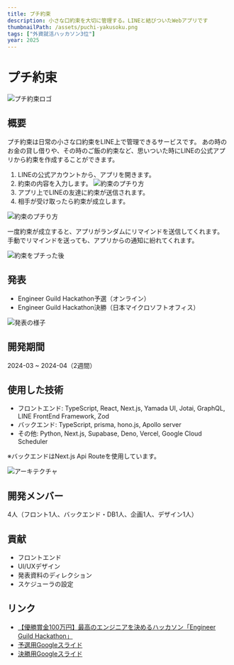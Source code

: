 ```yaml
---
title: プチ約束
description: 小さな口約束を大切に管理する。LINEと結びついたWebアプリです
thumbnailPath: /assets/puchi-yakusoku.png
tags: ["外資就活ハッカソン3位"]
year: 2025
---
```


# プチ約束
![プチ約束ロゴ](https://i.gyazo.com/ca479984e1518fb8cdd6f65df8a05eec.jpg)

## 概要
プチ約束は日常の小さな口約束をLINE上で管理できるサービスです。
あの時のお金の貸し借りや、その時のご飯の約束など、思いついた時にLINEの公式アプリから約束を作成することができます。

1. LINEの公式アカウントから、アプリを開きます。
2. 約束の内容を入力します。
	![約束のプチり方](https://i.gyazo.com/ace836e99e105f39c73ffe61e1908ced.png)
3. アプリ上でLINEの友達に約束が送信されます。
4. 相手が受け取ったら約束が成立します。

![約束のプチり方](https://i.gyazo.com/320b4ceda02f062e38822f8412ea3722.jpg)

一度約束が成立すると、アプリがランダムにリマインドを送信してくれます。
手動でリマインドを送っても、アプリからの通知に紛れてくれます。

![約束をプチった後](https://i.gyazo.com/95c2a4f95f219a55b875f3138b8b3fdd.jpg)

## 発表
- Engineer Guild Hackathon予選（オンライン）
- Engineer Guild Hackathon決勝（日本マイクロソフトオフィス）

![発表の様子](https://media.licdn.com/dms/image/v2/D4D22AQE7hLuGBURp0g/feedshare-shrink_2048_1536/B4DZV9_K5EHkAo-/0/1741575471527?e=1747872000&v=beta&t=tjxqaCN1AFpQhuSXrQ7csM0mtJqrY41IushSnzod_gU)

## 開発期間
2024-03 ~ 2024-04（2週間）

## 使用した技術
- フロントエンド: TypeScript, React, Next.js, Yamada UI, Jotai, GraphQL, LINE FrontEnd Framework, Zod
- バックエンド: TypeScript, prisma, hono.js, Apollo server
- その他: Python, Next.js, Supabase, Deno, Vercel, Google Cloud Scheduler

※バックエンドはNext.js Api Routeを使用しています。

![アーキテクチャ](https://i.gyazo.com/061986957e0a640fd71be05f69e832f0.png)

## 開発メンバー
4人（フロント1人、バックエンド・DB1人、企画1人、デザイン1人）

## 貢献
- フロントエンド
- UI/UXデザイン
- 発表資料のディレクション
- スケジューラの設定

## リンク
- [【優勝賞金100万円】最高のエンジニアを決めるハッカソン「Engineer Guild Hackathon」](https://gaishishukatsu.com/recruiting_info/view/11535)
- [予選用Googleスライド](https://docs.google.com/presentation/d/1x9Xu8kH7bRsVvE2RsiIAlkUiq8O-BkDXNYloRXda2RI/edit?usp=sharing)
- [決勝用Googleスライド](https://docs.google.com/presentation/d/1kofd3kfBR-tgeEDG7Q2JGizaMb6tZVQU-yWUdx_cKCU/edit?usp=sharing)
